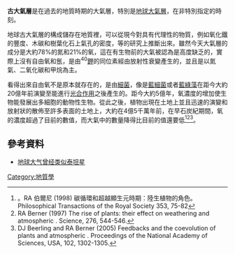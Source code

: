 {{Rough translation|time=2020-07-22T11:36:43+00:00}}
{{合併到|地球大氣層}}<!--合併為一章節-->
'''古大氣層'''是在過去的地質時期的大氣層，特別是[[地球大氣層|地球大氣層]]，在非特別指定的時刻。 

地球古大氣層的構成儲存在地質裡，可以從現今對具有代理性的物質，例如氧化鐵的豐度、木碳和樹葉化石上氣孔的密度，等的研究上推斷出來。雖然今天大氣層的成分是大約78%的氮和21%的氧，這在有生物前的大氣被認為是高度缺乏的，實際上沒有自由氧和氬，是由<sup>40</sup>[[鉀|鉀]]的同位素經由放射性衰變產生的，並且是以氮氣、二氧化碳和甲烷為主。

看得出來自由氧不是原本就存在的，是由[[細菌|細菌]]，像是[[藍細菌|藍細菌]]或者[[藍綠藻|藍綠藻]]在距今大約20億年前演變至能進行[[光合作用|光合作用]]之後產生的。距今大約5億年，氧濃度的增加使生物能發展出多細胞的動物性生物。從此之後，植物出現在土地上並且迅速的演變和放射狀的散佈至許多表面的土地上，大約在4億5千萬年前，在早石炭紀期間，氧的濃度超過了目前的數值，而大氣中的{{chem|CO|2}}數量降得比目前的值還要低<ref name=Berner1998>。RA 伯爾尼 (1998) 碳循環和{{chem|CO|2}}超越顯生元時期：陸生植物的角色。Philosophical Transactions of the Royal Society 353, 75-82</ref><ref name=Berner1997>RA Berner (1997) The rise of plants: their effect on weathering and atmospheric {{chem|CO|2}}. Science, 276, 544-546.</ref><ref name=Beerling&Berner2005>DJ Beerling and RA Berner (2005) Feedbacks and the coevolution of plants and atmospheric {{chem|CO|2}}. Proceedings of the National Academy of Sciences, USA, 102, 1302-1305.</ref>。

== 參考資料 ==
{{reflist}}

*[http://science.solidot.org/article.pl?sid=12/03/19/0957201 地球大气曾经类似泰坦星] {{Wayback|url=http://science.solidot.org/article.pl?sid=12%2F03%2F19%2F0957201 |date=20200410234627 }}

[[Category:地質學|Category:地質學]]